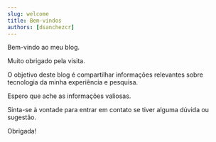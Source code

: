 ```yaml
---
slug: welcome
title: Bem-vindos
authors: [dsanchezcr]
---
```


Bem-vindo ao meu blog.

Muito obrigado pela visita.

O objetivo deste blog é compartilhar informações relevantes sobre tecnologia da minha experiência e pesquisa.

Espero que ache as informações valiosas.

Sinta-se à vontade para entrar em contato se tiver alguma dúvida ou sugestão.

Obrigada!